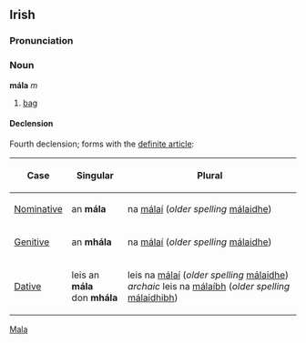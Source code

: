 ==Irish==
===Pronunciation===
{{IPA|[mɑːlə]}}

===Noun===
'''mála''' ''m''
#[[bag]]

====Declension====
Fourth declension; forms with the [[definite article]]:
{|{{prettytable100}}
!Case
!Singular
!Plural
|-
| [[Nominative]]
| an '''mála'''
| na [[málaí]] (''older spelling'' [[málaidhe]])
|-
| [[Genitive]]
| an '''mhála'''
| na [[málaí]] (''older spelling'' [[málaidhe]])
|-
| [[Dative]]
| leis an '''mála'''<br>don '''mhála'''
| leis na [[málaí]] (''older spelling'' [[málaidhe]])<br>''archaic'' leis na [[málaíbh]] (''older spelling'' [[málaidhibh]])
|}

[[Category:Irish language|Mala]]